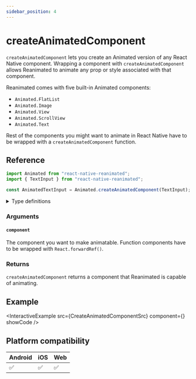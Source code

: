 ```yaml
---
sidebar_position: 4
---
```


# createAnimatedComponent

`createAnimatedComponent` lets you create an Animated version of any React Native component. Wrapping a component with `createAnimatedComponent` allows Reanimated to animate any prop or style associated with that component.

Reanimated comes with five built-in Animated components:

- `Animated.FlatList`
- `Animated.Image`
- `Animated.View`
- `Animated.ScrollView`
- `Animated.Text`

Rest of the components you might want to animate in React Native have to be wrapped with a `createAnimatedComponent` function.

## Reference

```javascript
import Animated from "react-native-reanimated";
import { TextInput } from "react-native-reanimated";

const AnimatedTextInput = Animated.createAnimatedComponent(TextInput);
```

<details>
<summary>Type definitions</summary>

```typescript
export function createAnimatedComponent<P extends object>(
  component: ComponentClass<P>
): ComponentClass<AnimateProps<P>>;

export function createAnimatedComponent<P extends object>(
  component: FunctionComponent<P>
): FunctionComponent<AnimateProps<P>>;
```

</details>

### Arguments

#### `component`

The component you want to make animatable. Function components have to be wrapped with `React.forwardRef()`.

### Returns

`createAnimatedComponent` returns a component that Reanimated is capable of animating.

## Example


<InteractiveExample
  src={CreateAnimatedComponentSrc}
  component={<CreateAnimatedComponent />}
  showCode
/>

## Platform compatibility

<div class="compatibility">

| Android | iOS | Web |
| ------- | --- | --- |
| ✅      | ✅  | ✅  |

</div>
